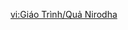 {{Tutorial
|title    = Nirodha Fruit
|subtitle = Exploration Knowledge
|type     = Adventure
|icon     = Icon Tutorial Combat.png
|about    = Nirodha Fruit
|image1   = Tutorial Adventure Nirodha Fruit 1.png
|text1    = The Nirodha Fruits are borne by special plants that have been nourished by the Amrita, and their juices contain that same mysterious power.<br>{{Color|help|Press Sorush's Interact skill}} to cause her to harvest Nirodha Fruits and {{Color|help|gain the ability to throw them}}, using their power to stand against the impurities.
|image2   = Tutorial Adventure Nirodha Fruit 2.png
|text2    = As they contain Amrita, the Nirodha Fruits' juices can also melt through special crystals created from solidified Amrita...
|sort     = 6228
}}
<noinclude>
<!-- interwikis -->
[[vi:Giáo Trình/Quả Nirodha]]
</noinclude>
